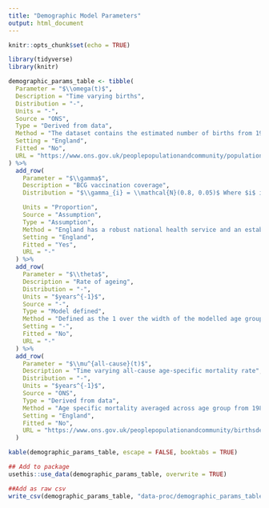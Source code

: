 ```yaml
---
title: "Demographic Model Parameters"
output: html_document
---
```



```r
knitr::opts_chunk$set(echo = TRUE)
```

```r
library(tidyverse)
library(knitr)
```

```r
demographic_params_table <- tibble(
  Parameter = "$\\omega(t)$",
  Description = "Time varying births",
  Distribution = "-",
  Units = "-",
  Source = "ONS",
  Type = "Derived from data",
  Method = "The dataset contains the estimated number of births from 1929-2015 in England. From 2016 onwards the numbers of births are projections as published by ONS.",
  Setting = "England",
  Fitted = "No",
  URL = "https://www.ons.gov.uk/peoplepopulationandcommunity/populationandmigration/populationestimates/datasets/vitalstatisticspopulationandhealthreferencetables, https://www.ons.gov.uk/peoplepopulationandcommunity/populationandmigration/populationprojections/datasets/tablea14principalprojectionenglandsummary"
) %>%
  add_row(
    Parameter = "$\\gamma$",
    Description = "BCG vaccination coverage",
    Distribution = "$\\gamma_{i} = \\mathcal{N}(0.8, 0.05)$ Where $i$ is the age group vaccinated.",

    Units = "Proportion",
    Source = "Assumption",
    Type = "Assumption",
    Method = "England has a robust national health service and an established system for providing BCG vaccination.",
    Setting = "England",
    Fitted = "Yes",
    URL = "-"
  ) %>%
  add_row(
    Parameter = "$\\theta$",
    Description = "Rate of ageing",
    Distribution = "-",
    Units = "$years^{-1}$",
    Source = "-",
    Type = "Model defined",
    Method = "Defined as the 1 over the width of the modelled age groups.",
    Setting = "-",
    Fitted = "No",
    URL = "-"
  ) %>%
  add_row(
    Parameter = "$\\mu^{all-cause}(t)$",
    Description = "Time varying all-cause age-specific mortality rate",
    Distribution = "-",
    Units = "$years^{-1}$",
    Source = "ONS",
    Type = "Derived from data",
    Method = "Age specific mortality averaged across age group from 1981-2015. From 2016 onwards, and prior to 1981, mortality rates are modelled using a exponential model fit to data from 1981 until 2015.",
    Setting = "England",
    Fitted = "No",
    URL = "https://www.ons.gov.uk/peoplepopulationandcommunity/birthsdeathsandmarriages/lifeexpectancies/datasets/nationallifetablesenglandreferencetables"
  )
```


```r
kable(demographic_params_table, escape = FALSE, booktabs = TRUE)
```


```r
## Add to package
usethis::use_data(demographic_params_table, overwrite = TRUE)

##Add as raw csv
write_csv(demographic_params_table, "data-proc/demographic_params_table.csv")
```
